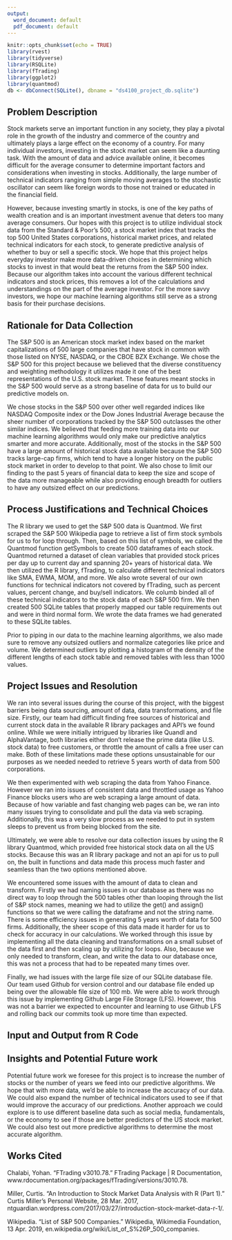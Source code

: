 ```yaml
---
output:
  word_document: default
  pdf_document: default
---
```

```r
knitr::opts_chunk$set(echo = TRUE)
library(rvest)
library(tidyverse)
library(RSQLite)
library(fTrading)
library(ggplot2)
library(quantmod)
db <- dbConnect(SQLite(), dbname = "ds4100_project_db.sqlite")
```

Problem Description
-----

  Stock markets serve an important function in any society, they play a pivotal role in the growth of the industry and commerce of the country and ultimately plays a large effect on the economy of a country. For many individual investors, investing in the stock market can seem like a daunting task. With the amount of data and advice available online, it becomes difficult for the average consumer to determine important factors and considerations when investing in stocks. Additionally, the large number of technical indicators ranging from simple moving averages to the stochastic oscillator can seem like foreign words to those not trained or educated in the financial field. 
  
  However, because investing smartly in stocks, is one of the key paths of wealth creation and is an important investment avenue that deters too many average consumers. Our hopes with this project is to utilize individual stock data from the Standard & Poor’s 500, a stock market index that tracks the top 500 United States corporations, historical market prices, and related technical indicators for each stock, to generate predictive analysis of whether to buy or sell a specific stock. We hope that this project helps everyday investor make more data-driven choices in determining which stocks to invest in that would beat the returns from the S&P 500 index. Because our algorithm takes into account the various different technical indicators and stock prices, this removes a lot of the calculations and understandings on the part of the average investor. For the more savvy investors, we hope our machine learning algorithms still serve as a strong basis for their purchase decisions. 

Rationale for Data Collection
-----
  The S&P 500 is an American stock market index based on the market capitalizations of 500 large companies that have stock in common with those listed on NYSE, NASDAQ, or the CBOE BZX Exchange. We chose the S&P 500 for this project because we believed that the diverse constituency and weighting methodology it utilizes made it one of the best representations of the U.S. stock market. These features meant stocks in the S&P 500 would serve as a strong baseline of data for us to build our predictive models on. 
  
  We chose stocks in the S&P 500 over other well regarded indices like NASDAQ Composite index or the Dow Jones Industrial Average because the sheer number of corporations tracked by the S&P 500 outclasses the other similar indices. We believed that feeding more training data into our machine learning algorithms would only make our predictive analytics smarter and more accurate. Additionally, most of the stocks in the S&P 500 have a large amount of historical stock data available because the S&P 500 tracks large-cap firms, which tend to have a longer history on the public stock market in order to develop to that point. We also chose to limit our finding to the past 5 years of financial data to keep the size and scope of the data more manageable while also providing enough breadth for outliers to have any outsized effect on our predictions. 

Process Justifications and Technical Choices
---
  The R library we used to get the S&P 500 data is Quantmod. We first scraped the S&P 500 Wikipedia page to retrieve a list of firm stock symbols for us to for loop through. Then, based on this list of symbols, we called the Quantmod function getSymbols to create 500 dataframes of each stock. Quantmod returned a dataset of clean variables that provided stock prices per day up to current day and spanning 20+ years of historical data. We then utilized the R library, fTrading, to calculate different technical indicators like SMA, EWMA, MOM, and more. We also wrote several of our own functions for technical indicators not covered by fTrading, such as percent values, percent change, and buy/sell indicators. We columb binded all of these technical indicators to the stock data of each S&P 500 firm. We then created 500 SQLite tables that properly mapped our table requirements out and were in third normal form. We wrote the data frames we had generated to these SQLite tables.
  
  Prior to piping in our data to the machine learning algorithms, we also made sure to remove any outsized outliers and normalize categories like price and volume. We determined outliers by plotting a histogram of the density of the different lengths of each stock table and removed tables with less than 1000 values. 

Project Issues and Resolution
-----
  We ran into several issues during the course of this project, with the biggest barriers being data sourcing, amount of data, data transformations, and file size. Firstly, our team had difficult finding free sources of historical and current stock data in the available R library packages and API’s we found online. While we were initially intrigued by libraries like Quandl and AlphaVantage, both libraries either don’t release the prime data (like U.S. stock data) to free customers, or throttle the amount of calls a free user can make. Both of these limitations made these options unsustainable for our purposes as we needed needed to retrieve 5 years worth of data from 500 corporations.
  
  We then experimented with web scraping the data from Yahoo Finance. However we ran into issues of consistent data and throttled usage as Yahoo Finance blocks users who are web scraping a large amount of data. Because of how variable and fast changing web pages can be, we ran into many issues trying to consolidate and pull the data via web scraping. Additionally, this was a very slow process as we needed to put in system sleeps to prevent us from being blocked from the site.
  
  Ultimately, we were able to resolve our data collection issues by using the R library Quantmod, which provided free historical stock data on all the US stocks. Because this was an R library package and not an api for us to pull on, the built in functions and data made this process much faster and seamless than the two options mentioned above. 
  
  We encountered some issues with the amount of data to clean and transform. Firstly we had naming issues in our database as there was no direct way to loop through the 500 tables other than looping through the list of S&P stock names, meaning we had to utilize the get() and assign() functions so that we were calling the dataframe and not the string name. There is some efficiency issues in generating 5 years worth of data for 500 firms. Additionally, the sheer scope of this data made it harder for us to check for accuracy in our calculations. We worked through this issue by implementing all the data cleaning and transformations on a small subset of the data first and then scaling up by utilizing for loops. Also, because we only needed to transform, clean, and write the data to our database once, this was not a process that had to be repeated many times over. 
  
  Finally, we had issues with the large file size of our SQLite database file. Our team used Github for version control and our database file ended up being over the allowable file size of 100 mb. We were able to work through this issue by implementing Github Large File Storage (LFS). However, this was not a barrier we expected to encounter and learning to use Github LFS and rolling back our commits took up more time than expected. 

Input and Output from R Code
-----

Insights and Potential Future work
-----
  Potential future work we foresee for this project is to increase the number of stocks or the number of years we feed into our predictive algorithms. We hope that with more data, we’d be able to increase the accuracy of our data. We could also expand the number of technical indicators used to see if that would improve the accuracy of our predictions. Another approach we could explore is to use different baseline data such as social media, fundamentals, or the economy to see if those are better predictors of the US stock market. We could also test out more predictive algorithms to determine the most accurate algorithm.  

Works Cited
-----
Chalabi, Yohan. "FTrading v3010.78." FTrading Package | R Documentation,   www.rdocumentation.org/packages/fTrading/versions/3010.78.

Miller, Curtis. “An Introduction to Stock Market Data Analysis with R (Part 1).” Curtis Miller's Personal Website, 28 Mar. 2017, ntguardian.wordpress.com/2017/03/27/introduction-stock-market-data-r-1/.

Wikipedia. "List of S&P 500 Companies." Wikipedia, Wikimedia Foundation, 13 Apr. 2019, en.wikipedia.org/wiki/List_of_S%26P_500_companies.

